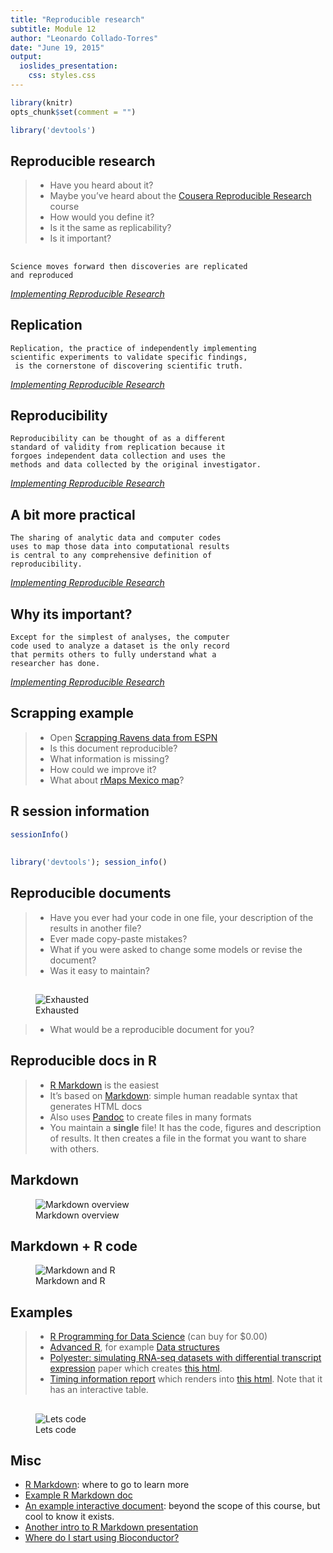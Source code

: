 ```yaml
---
title: "Reproducible research"
subtitle: Module 12
author: "Leonardo Collado-Torres"
date: "June 19, 2015"
output:
  ioslides_presentation:
    css: styles.css
---
```


```r
library(knitr)
opts_chunk$set(comment = "")
```

```r
library('devtools')
```


## Reproducible research

> * Have you heard about it?
> * Maybe you've heard about the [Cousera Reproducible Research](https://www.coursera.org/course/repdata) course
> * How would you define it?
> * Is it the same as replicability?
> * Is it important?

##

    Science moves forward then discoveries are replicated
    and reproduced

[_Implementing Reproducible Research_](https://osf.io/s9tya/wiki/home/)

## Replication

    Replication, the practice of independently implementing
    scientific experiments to validate specific findings,
     is the cornerstone of discovering scientific truth.

[_Implementing Reproducible Research_](https://osf.io/s9tya/wiki/home/)

## Reproducibility

    Reproducibility can be thought of as a different
    standard of validity from replication because it
    forgoes independent data collection and uses the
    methods and data collected by the original investigator.

[_Implementing Reproducible Research_](https://osf.io/s9tya/wiki/home/)

## A bit more practical

    The sharing of analytic data and computer codes
    uses to map those data into computational results
    is central to any comprehensive definition of
    reproducibility.
    
[_Implementing Reproducible Research_](https://osf.io/s9tya/wiki/home/)

## Why its important?

    Except for the simplest of analyses, the computer
    code used to analyze a dataset is the only record
    that permits others to fully understand what a
    researcher has done.

[_Implementing Reproducible Research_](https://osf.io/s9tya/wiki/home/)

## Scrapping example

> * Open [Scrapping Ravens data from ESPN](http://rpubs.com/lcollado/4080)
> * Is this document reproducible?
> * What information is missing?
> * How could we improve it?
> * What about [rMaps Mexico map](http://lcolladotor.github.io/2014/02/26/excited-by-willingness-to-help-get-things-done/#.VYL992RVhHw)?

## R session information {.smaller}

```r
sessionInfo()
```

## {.smaller}

```r
library('devtools'); session_info()
```

## Reproducible documents

> * Have you ever had your code in one file, your description of the results in another file?
> * Ever made copy-paste mistakes?
> * What if you were asked to change some models or revise the document?
> * Was it easy to maintain?

##

![Exhausted](https://isomkuade.files.wordpress.com/2012/07/exhausted1.jpg)

> * What would be a reproducible document for you?

## Reproducible docs in R

> * [R Markdown](http://rmarkdown.rstudio.com/) is the easiest
> * It's based on [Markdown](http://daringfireball.net/projects/markdown/basics): simple human readable syntax that generates HTML docs
> * Also uses [Pandoc](http://pandoc.org/) to create files in many formats
> * You maintain a __single__ file! It has the code, figures and description of results. It then creates a file in the format you want to share with others.

## Markdown

![Markdown overview](http://rmarkdown.rstudio.com/images/markdownOverview.png)


## Markdown + R code

![Markdown and R](http://rmarkdown.rstudio.com/images/markdownChunk.png)


## Examples

> * [R Programming for Data Science](https://leanpub.com/rprogramming) (can buy for $0.00)
> * [Advanced R](http://adv-r.had.co.nz/), for example [Data structures](http://adv-r.had.co.nz/Data-structures.html)
> * [Polyester: simulating RNA-seq datasets with differential transcript expression](https://github.com/leekgroup/polyester_code/blob/master/polyester_manuscript.Rmd) paper which creates [this html](http://htmlpreview.github.io/?https://github.com/alyssafrazee/polyester_code/blob/master/polyester_manuscript.html).
> * [Timing information report](https://github.com/leekgroup/derSoftware/blob/gh-pages/timing/timing.Rmd) which renders into [this html](http://lcolladotor.github.io/derSoftware/timing/timing.html). Note that it has an interactive table.

## 

![Lets code](http://dgdc5.digitalgameslearning.org/dgdc_5th/wp-content/uploads/lc.png)

## Misc

* [R Markdown](http://rmarkdown.rstudio.com/): where to go to learn more
* [Example R Markdown doc](https://gist.github.com/jeromyanglim/2716336)
* [An example interactive document](https://cpsievert.shinyapps.io/animintRmarkdown/): beyond the scope of this course, but cool to know it exists. 
* [Another intro to R Markdown presentation](http://cpsievert.github.io/slides/markdown/#/)
* [Where do I start using Bioconductor?](http://lcolladotor.github.io/2014/10/16/startBioC/#.VYL_aGRVhHx)
